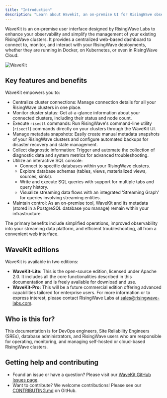 ```yaml
---
title: "Introduction"
description: "Learn about Wavekit, an on-premise UI for RisingWave observability and management. Discover its key features, benefits, available editions, and how to get help or contribute."
---
```


WaveKit is an on-premise user interface designed by RisingWave Labs to enhance your observability and simplify the management of your existing RisingWave clusters. It provides a centralized web-based dashboard to connect to, monitor, and interact with your RisingWave deployments, whether they are running in Docker, on Kubernetes, or even in RisingWave Cloud.

![WaveKit](/images/wavekit/wavekit-intro.png)

## Key features and benefits

WaveKit empowers you to:

*   Centralize cluster connections: Manage connection details for all your RisingWave clusters in one place.
*   Monitor cluster status: Get at-a-glance information about your connected clusters, including their status and node count.
*   Execute `risectl` commands: Run RisingWave's command-line utility (`risectl`) commands directly on your clusters through the WaveKit UI.
*   Manage metadata snapshots: Easily create manual metadata snapshots of your RisingWave clusters and configure automated backups for disaster recovery and state management.
*   Collect diagnostic information: Trigger and automate the collection of diagnostic data and system metrics for advanced troubleshooting.
*   Utilize an interactive SQL console:
    *   Connect to specific databases within your RisingWave clusters.
    *   Explore database schemas (tables, views, materialized views, sources, sinks).
    *   Write and execute SQL queries with support for multiple tabs and query history.
    *   Visualize streaming data flows with an integrated 'Streaming Graph' for queries involving streaming entities.
*   Maintain control: As an on-premise tool, WaveKit and its metadata (stored in a PostgreSQL database you manage) remain within your infrastructure.

The primary benefits include simplified operations, improved observability into your streaming data platform, and efficient troubleshooting, all from a convenient web interface.

## WaveKit editions

WaveKit is available in two editions:

*   **WaveKit-Lite:** This is the open-source edition, licensed under Apache 2.0. It includes all the core functionalities described in this documentation and is freely available for download and use.
*   **WaveKit-Pro:** This will be a future commercial edition offering advanced capabilities tailored for enterprise users. For more information or to express interest, please contact RisingWave Labs at [sales@risingwave-labs.com](mailto:sales@risingwave-labs.com).

## Who is this for?

This documentation is for DevOps engineers, Site Reliability Engineers (SREs), database administrators, and RisingWave users who are responsible for operating, monitoring, and managing self-hosted or cloud-based RisingWave clusters.

## Getting help and contributing

*   Found an issue or have a question? Please visit our [WaveKit GitHub Issues page](https://github.com/risingwavelabs/wavekit/issues).
*   Want to contribute? We welcome contributions! Please see our [CONTRIBUTING.md](https://github.com/risingwavelabs/wavekit/blob/main/CONTRIBUTING.md) on GitHub.
